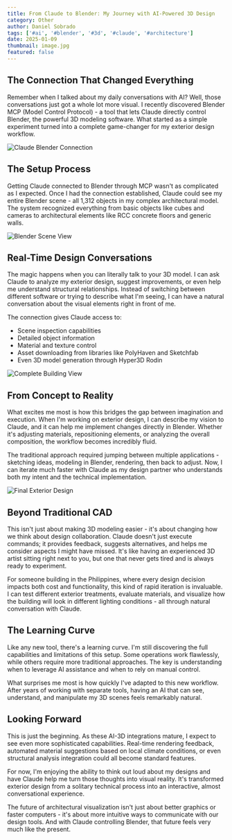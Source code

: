 ```yaml
---
title: From Claude to Blender: My Journey with AI-Powered 3D Design
category: Other
author: Daniel Sobrado
tags: ['#ai', '#blender', '#3d', '#claude', '#architecture']
date: 2025-01-09
thumbnail: image.jpg
featured: false
---
```


## The Connection That Changed Everything

Remember when I talked about my daily conversations with AI? Well, those conversations just got a whole lot more visual. I recently discovered Blender MCP (Model Control Protocol) - a tool that lets Claude directly control Blender, the powerful 3D modeling software. What started as a simple experiment turned into a complete game-changer for my exterior design workflow.

![Claude Blender Connection](https://github.com/danielsobrado/buildinginthephilippines/blob/main/images/claude1.png?raw=true)

## The Setup Process

Getting Claude connected to Blender through MCP wasn't as complicated as I expected. Once I had the connection established, Claude could see my entire Blender scene - all 1,312 objects in my complex architectural model. The system recognized everything from basic objects like cubes and cameras to architectural elements like RCC concrete floors and generic walls.

![Blender Scene View](https://github.com/danielsobrado/buildinginthephilippines/blob/main/images/blender1.png?raw=true)

## Real-Time Design Conversations

The magic happens when you can literally talk to your 3D model. I can ask Claude to analyze my exterior design, suggest improvements, or even help me understand structural relationships. Instead of switching between different software or trying to describe what I'm seeing, I can have a natural conversation about the visual elements right in front of me.

The connection gives Claude access to:
- Scene inspection capabilities
- Detailed object information  
- Material and texture control
- Asset downloading from libraries like PolyHaven and Sketchfab
- Even 3D model generation through Hyper3D Rodin

![Complete Building View](https://github.com/danielsobrado/buildinginthephilippines/blob/main/images/blender2.png?raw=true)

## From Concept to Reality

What excites me most is how this bridges the gap between imagination and execution. When I'm working on exterior design, I can describe my vision to Claude, and it can help me implement changes directly in Blender. Whether it's adjusting materials, repositioning elements, or analyzing the overall composition, the workflow becomes incredibly fluid.

The traditional approach required jumping between multiple applications - sketching ideas, modeling in Blender, rendering, then back to adjust. Now, I can iterate much faster with Claude as my design partner who understands both my intent and the technical implementation.

![Final Exterior Design](https://github.com/danielsobrado/buildinginthephilippines/blob/main/images/sora1.png?raw=true)

## Beyond Traditional CAD

This isn't just about making 3D modeling easier - it's about changing how we think about design collaboration. Claude doesn't just execute commands; it provides feedback, suggests alternatives, and helps me consider aspects I might have missed. It's like having an experienced 3D artist sitting right next to you, but one that never gets tired and is always ready to experiment.

For someone building in the Philippines, where every design decision impacts both cost and functionality, this kind of rapid iteration is invaluable. I can test different exterior treatments, evaluate materials, and visualize how the building will look in different lighting conditions - all through natural conversation with Claude.

## The Learning Curve

Like any new tool, there's a learning curve. I'm still discovering the full capabilities and limitations of this setup. Some operations work flawlessly, while others require more traditional approaches. The key is understanding when to leverage AI assistance and when to rely on manual control.

What surprises me most is how quickly I've adapted to this new workflow. After years of working with separate tools, having an AI that can see, understand, and manipulate my 3D scenes feels remarkably natural.

## Looking Forward

This is just the beginning. As these AI-3D integrations mature, I expect to see even more sophisticated capabilities. Real-time rendering feedback, automated material suggestions based on local climate conditions, or even structural analysis integration could all become standard features.

For now, I'm enjoying the ability to think out loud about my designs and have Claude help me turn those thoughts into visual reality. It's transformed exterior design from a solitary technical process into an interactive, almost conversational experience.

The future of architectural visualization isn't just about better graphics or faster computers - it's about more intuitive ways to communicate with our design tools. And with Claude controlling Blender, that future feels very much like the present.
